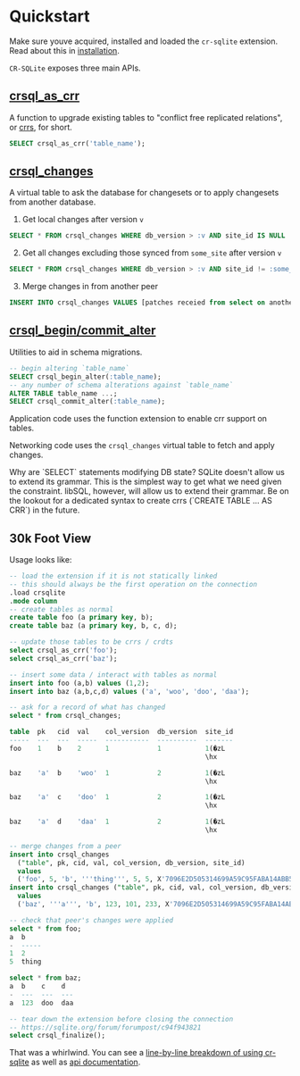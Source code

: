 
# Quickstart

Make sure youve acquired, installed and loaded the `cr-sqlite` extension. Read about this in [installation](./installation).

`CR-SQLite` exposes three main APIs.

## [crsql_as_crr](./api-methods/crsql_as_crr)

A function to upgrade existing tables to "conflict free replicated relations", or [crrs](../appendix/crr), for short.

```sql
SELECT crsql_as_crr('table_name');
```

## [crsql_changes](./api-methods/crsql_changes)

A virtual table to ask the database for changesets or to apply changesets from another database.

1. Get local changes after version `v`

```sql
SELECT * FROM crsql_changes WHERE db_version > :v AND site_id IS NULL
```

2. Get all changes excluding those synced from `some_site` after version `v`

```sql
SELECT * FROM crsql_changes WHERE db_version > :v AND site_id != :some_site
```

3. Merge changes in from another peer

```sql
INSERT INTO crsql_changes VALUES [patches receied from select on another peer]
```

## [crsql_begin/commit_alter](./api-methods/crsql_begin_alter)

Utilities to aid in schema migrations.

```sql
-- begin altering `table_name`
SELECT crsql_begin_alter(:table_name);
-- any number of schema alterations against `table_name`
ALTER TABLE table_name ...;
SELECT crsql_commit_alter(:table_name);
```

Application code uses the function extension to enable crr support on tables.

Networking code uses the `crsql_changes` virtual table to fetch and apply changes.

<Callout type="info">
  Why are `SELECT` statements modifying DB state? SQLite doesn't allow us to
  extend its grammar. This is the simplest way to get what we need given the
  constraint. libSQL, however, will allow us to extend their grammar. Be on the
  lookout for a dedicated syntax to create crrs (`CREATE TABLE ... AS CRR`) in
  the future.
</Callout>

## 30k Foot View

Usage looks like:

```sql
-- load the extension if it is not statically linked
-- this should always be the first operation on the connection
.load crsqlite
.mode column
-- create tables as normal
create table foo (a primary key, b);
create table baz (a primary key, b, c, d);

-- update those tables to be crrs / crdts
select crsql_as_crr('foo');
select crsql_as_crr('baz');

-- insert some data / interact with tables as normal
insert into foo (a,b) values (1,2);
insert into baz (a,b,c,d) values ('a', 'woo', 'doo', 'daa');

-- ask for a record of what has changed
select * from crsql_changes;

table  pk   cid  val    col_version  db_version  site_id
-----  ---  ---  -----  -----------  ----------  -------
foo    1    b    2      1            1           1(�zL
                                                 \hx

baz    'a'  b    'woo'  1            2           1(�zL
                                                 \hx

baz    'a'  c    'doo'  1            2           1(�zL
                                                 \hx

baz    'a'  d    'daa'  1            2           1(�zL
                                                 \hx

-- merge changes from a peer
insert into crsql_changes
  ("table", pk, cid, val, col_version, db_version, site_id)
  values
  ('foo', 5, 'b', '''thing''', 5, 5, X'7096E2D505314699A59C95FABA14ABB5');
insert into crsql_changes ("table", pk, cid, val, col_version, db_version, site_id)
  values
  ('baz', '''a''', 'b', 123, 101, 233, X'7096E2D505314699A59C95FABA14ABB5');

-- check that peer's changes were applied
select * from foo;
a  b
-  -----
1  2
5  thing

select * from baz;
a  b    c    d
-  ---  ---  ---
a  123  doo  daa

-- tear down the extension before closing the connection
-- https://sqlite.org/forum/forumpost/c94f943821
select crsql_finalize();
```

That was a whirlwind. You can see a [line-by-line breakdown of using cr-sqlite](https://observablehq.com/@tantaman/cr-sqlite-basic-setup) as well as [api documentation](./api-methods/crsql_as_crr).
